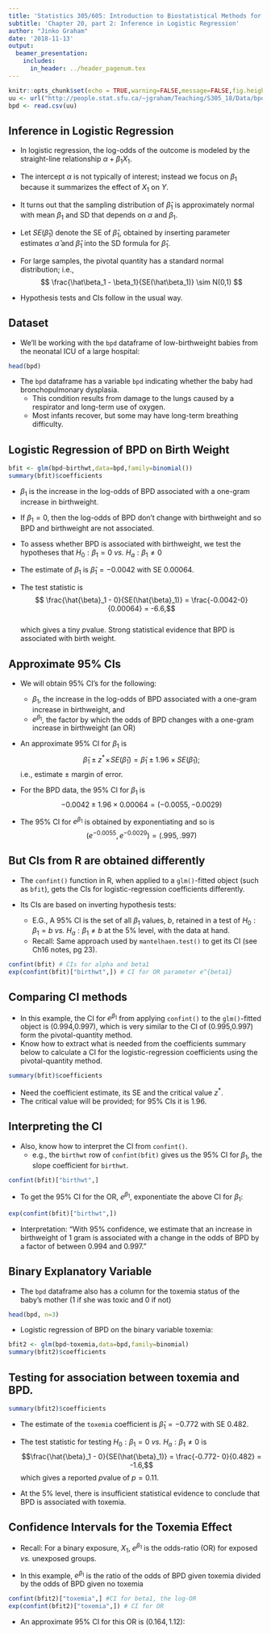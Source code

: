 ```yaml
---
title: 'Statistics 305/605: Introduction to Biostatistical Methods for Health Sciences'
subtitle: 'Chapter 20, part 2: Inference in Logistic Regression'
author: "Jinko Graham"
date: '2018-11-13'
output: 
  beamer_presentation:
    includes:
      in_header: ../header_pagenum.tex
---
```


```r
knitr::opts_chunk$set(echo = TRUE,warning=FALSE,message=FALSE,fig.height=3,fig.width=5)
uu <- url("http://people.stat.sfu.ca/~jgraham/Teaching/S305_18/Data/bpd.csv")
bpd <- read.csv(uu)
```

## Inference in Logistic Regression

* In logistic regression, the log-odds of the outcome
is modeled by the straight-line relationship $\alpha + \beta_1 X_1$.

* The intercept $\alpha$ 
is not typically of interest; instead we focus on
$\beta_1$ because it summarizes the effect of $X_1$ on $Y$. 
* It turns out that the sampling distribution of 
$\hat\beta_1$ is approximately normal with mean $\beta_1$ and 
SD that depends on $\alpha$ and $\beta_1$.
* Let  $SE(\hat\beta_1)$ denote the SE of 
$\hat{\beta}_1$, obtained
by inserting parameter estimates $\hat{\alpha}$ and $\hat{\beta}_1$
into the SD formula for $\hat{\beta}_1$.
* For large samples, the pivotal quantity has a standard normal distribution; i.e.,
$$ 
\frac{\hat\beta_1 - \beta_1}{SE(\hat\beta_1)} \sim N(0,1)
$$
* Hypothesis tests and CIs follow in the usual way.

## Dataset

* We'll be working with the `bpd` dataframe of low-birthweight 
babies from the neonatal ICU of a large hospital:

\scriptsize

```r
head(bpd)
```

\normalsize

* The `bpd` dataframe has a variable `bpd`
indicating whether the baby had bronchopulmonary dysplasia.
    + This condition results from damage to the lungs caused by a respirator and long-term use of oxygen. 
    + Most infants recover, but some may have long-term breathing difficulty.

## Logistic Regression of BPD on Birth Weight

\scriptsize

```r
bfit <- glm(bpd~birthwt,data=bpd,family=binomial())
summary(bfit)$coefficients
```

\small

\vspace*{-.15in}
* $\beta_1$ is the increase in the log-odds
of BPD associated with a one-gram increase in birthweight.

* If $\beta_1=0$, then the log-odds of BPD don't change with birthweight and so BPD and birthweight are not associated.

* To assess whether BPD is associated
with birthweight, we test the hypotheses that
$H_0:\beta_1 = 0$ _vs._ $H_a: \beta_1 \not= 0$

* The estimate of $\beta_1$ is $\hat\beta_1 = -0.0042$ with SE $0.00064$.

* The test statistic is 
$$ \frac{\hat{\beta}_1 - 0}{SE(\hat{\beta}_1)}
= \frac{-0.0042-0}{0.00064} = -6.6,$$   
which gives a tiny $p$value. Strong statistical evidence that BPD
is associated with birth weight.


## Approximate 95\% CIs 

* We will obtain 95\% CI's for the following:
    + $\beta_1$, the increase in the log-odds
of BPD associated with a one-gram increase in birthweight, and
    + $e^{\beta_1}$, the factor by which the odds of BPD changes
    with a one-gram increase in birthweight (an OR)

* An approximate 95\% CI for 
$\beta_1$ is 
$$\hat{\beta}_1 \pm z^* \! \times \! SE(\hat{\beta}_1) = \hat{\beta}_1 \pm 1.96\times SE(\hat{\beta}_1);$$
i.e., estimate $\pm$ margin of error.

* For the BPD data, the 95\% CI for $\beta_1$ is
$$ -0.0042 \pm 1.96\times 0.00064 =
(-0.0055,-0.0029)$$
    

* The 95\% CI for $e^{\beta_1}$
is obtained by exponentiating and so is
    $$(e^{-0.0055},e^{-0.0029}) = (.995,.997)$$
    
## But CIs from R are obtained differently

* The `confint()` function in R, when applied to a `glm()`-fitted object (such as `bfit`), gets the CIs for logistic-regression coefficients differently.

* Its CIs are based on inverting hypothesis tests: 
    + E.G., A 95% CI
    is the set of all $\beta_1$ values, $b$, retained
    in a test of $H_0: \beta_1=b$ _vs._ $H_a: \beta_1 \not= b$ 
    at the 5% level, with the data at hand.
    + Recall: Same approach used by `mantelhaen.test()` to get its CI (see Ch16 notes, pg 23).

\scriptsize

```r
confint(bfit) # CIs for alpha and beta1
exp(confint(bfit)["birthwt",]) # CI for OR parameter e^{beta1}
```


## Comparing CI methods

* In this example, the CI for $e^{\beta_1}$ from 
applying `confint()` to the `glm()`-fitted object
is (0.994,0.997), which is very similar to 
the CI of (0.995,0.997) 
form the pivotal-quantity method.
* Know how to extract what is needed from the coefficients summary 
below to calculate a CI for the logistic-regression coefficients
using the pivotal-quantity method.

\scriptsize

```r
summary(bfit)$coefficients
```

\normalsize

+ Need the coefficient estimate, its SE and the critical value $z^*$.
+ The critical value will be provided; for 95% CIs it is 1.96.

## Interpreting the CI

\small

* Also, know how to interpret the CI from `confint()`.
    + e.g., the `birthwt` row of `confint(bfit)` gives us the
    95% CI for $\beta_1$, the slope coefficient for `birthwt`. 

\scriptsize

```r
confint(bfit)["birthwt",]
```

\small

\vspace*{-.12in}
* To get the 95% CI for the OR, $e^{\beta_1}$,
exponentiate the above CI for $\beta_1$:

\scriptsize

```r
exp(confint(bfit)["birthwt",])
```

\small

\vspace*{-.14in}
* Interpretation: "With 95% confidence, we estimate that an increase
in birthweight of 1 gram is associated with a
change in the odds of BPD by a factor 
of between 0.994 and 0.997."
    

## Binary Explanatory Variable

\normalsize

* The `bpd` dataframe also has a column for
the toxemia status of the baby's mother
(1 if she was toxic and 0 if not)

\scriptsize

```r
head(bpd, n=3)
```

\normalsize

* Logistic regression of BPD on the binary 
variable toxemia:

\scriptsize

```r
bfit2 <- glm(bpd~toxemia,data=bpd,family=binomial)
summary(bfit2)$coefficients
```

## Testing for association between toxemia and BPD.

\scriptsize

```r
summary(bfit2)$coefficients
```

\normalsize

* The estimate of the `toxemia` 
coefficient is $\hat\beta_1 = -0.772$ with SE $0.482$.
\bigskip

* The test statistic for testing $H_0:\beta_1 = 0$ 
_vs._ $H_a:\beta_1 \not= 0$ is 
$$\frac{\hat{\beta}_1 - 0}{SE(\hat{\beta}_1)} =
\frac{-0.772- 0}{0.482} = -1.6,$$ 
which gives a reported $p$value of $p=0.11$.
+ At the 5\% level, there is insufficient statistical evidence 
    to conclude that BPD is associated with toxemia.

## Confidence Intervals for the Toxemia Effect

* Recall:  For a binary exposure, $X_1$, $e^{\beta_1}$
is the odds-ratio (OR) for exposed _vs._ unexposed groups.

* In this example, $e^{\beta_1}$ is the ratio 
of the odds of BPD given toxemia divided by the odds of BPD given no toxemia

\scriptsize

```r
confint(bfit2)["toxemia",] #CI for beta1, the log-OR
exp(confint(bfit2)["toxemia",]) # CI for OR
```

\normalsize

* An approximate 95\% CI for this OR 
is $(0.164,1.12)$: